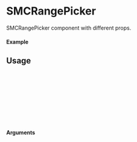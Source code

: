 
<Meta of={SMCRangePicker} title="SMCRangePicker" />

# SMCRangePicker

SMCRangePicker component with different props.

#### Example

<Canvas of={SMCRangePicker.RangePicker} />

## Usage

```ts
import {SMCRangePicker} from "sld-ui";

const Example = () => {
  return (
     <SMCRangPicker />
  );
};

export default Example;
```

#### Arguments
